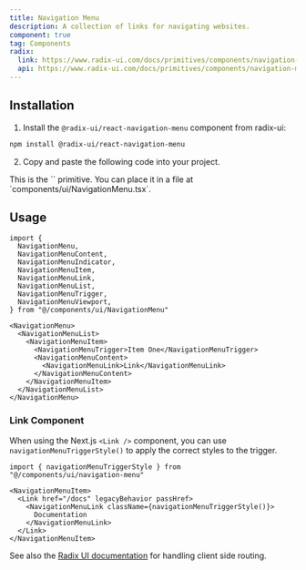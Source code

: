 ```yaml
---
title: Navigation Menu
description: A collection of links for navigating websites.
component: true
tag: Components
radix:
  link: https://www.radix-ui.com/docs/primitives/components/navigation-menu
  api: https://www.radix-ui.com/docs/primitives/components/navigation-menu#api-reference
---
```


<ComponentExample src="src/components/examples/NavigationMenuDemo.tsx">
  <NavigationMenuDemo />
</ComponentExample>

## Installation

1. Install the `@radix-ui/react-navigation-menu` component from radix-ui:

```bash
npm install @radix-ui/react-navigation-menu
```

2. Copy and paste the following code into your project.

<ComponentSource src="src/components/ui/NavigationMenu.tsx" />

<Alert variant="outline">
  This is the `<NavigationMenu />` primitive. You can place it in a file at
  `components/ui/NavigationMenu.tsx`.
</Alert>

## Usage

```tsx
import {
  NavigationMenu,
  NavigationMenuContent,
  NavigationMenuIndicator,
  NavigationMenuItem,
  NavigationMenuLink,
  NavigationMenuList,
  NavigationMenuTrigger,
  NavigationMenuViewport,
} from "@/components/ui/NavigationMenu"
```

```tsx
<NavigationMenu>
  <NavigationMenuList>
    <NavigationMenuItem>
      <NavigationMenuTrigger>Item One</NavigationMenuTrigger>
      <NavigationMenuContent>
        <NavigationMenuLink>Link</NavigationMenuLink>
      </NavigationMenuContent>
    </NavigationMenuItem>
  </NavigationMenuList>
</NavigationMenu>
```

### Link Component

When using the Next.js `<Link />` component, you can use `navigationMenuTriggerStyle()` to apply the correct styles to the trigger.

```tsx
import { navigationMenuTriggerStyle } from "@/components/ui/navigation-menu"
```

```tsx {3-5}
<NavigationMenuItem>
  <Link href="/docs" legacyBehavior passHref>
    <NavigationMenuLink className={navigationMenuTriggerStyle()}>
      Documentation
    </NavigationMenuLink>
  </Link>
</NavigationMenuItem>
```

See also the [Radix UI documentation](https://www.radix-ui.com/docs/primitives/components/navigation-menu#with-client-side-routing) for handling client side routing.
